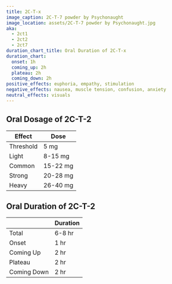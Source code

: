 ---
title: 2C-T-x
image_caption: 2C-T-7 powder by Psychonaught
image_location: assets/2C-T-7 powder by Psychonaught.jpg
aka:
  - 2ct1
  - 2ct2
  - 2ct7
duration_chart_title: Oral Duration of 2C-T-x
duration_chart:
  onset: 1h
  coming_up: 2h
  plateau: 2h
  coming_down: 2h
positive_effects: euphoria, empathy, stimulation
negative_effects: nausea, muscle tension, confusion, anxiety
neutral_effects: visuals
---

## Oral Dosage of 2C-T-2
| Effect | Dose |
| --- | --- |
| Threshold | 5 mg |
| Light | 8-15 mg |
| Common | 15-22 mg |
| Strong | 20-28 mg |
| Heavy | 26-40 mg |

## Oral Duration of 2C-T-2
|  | Duration |
| --- | --- |
| Total | 6-8 hr |
| Onset | 1 hr |
| Coming Up | 2 hr |
| Plateau | 2 hr |
| Coming Down | 2 hr |


